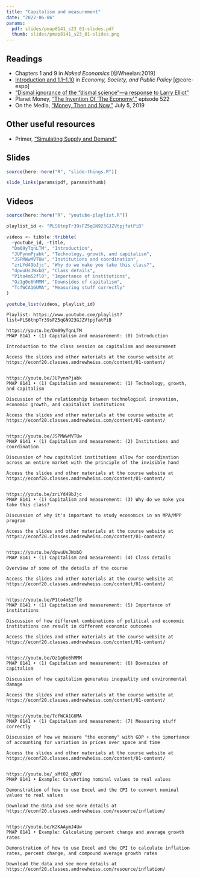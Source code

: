 ```yaml
---
title: "Capitalism and measurement"
date: "2022-06-06"
params:
  pdf: slides/pmap8141_s23_01-slides.pdf
  thumb: slides/pmap8141_s23_01-slides.png
---
```


## Readings

- <i class="fas fa-book"></i> Chapters 1 and 9 in *Naked Economics* [@Wheelan:2019]
- <i class="fas fa-book"></i> [Introduction and 1.1–1.10](https://www.core-econ.org/espp/book/text/01.html) in *Economy, Society, and Public Policy* [@core-espp]
- <i class="fas fa-external-link-square-alt"></i> ["Dismal ignorance of the “dismal science”—a response to Larry Elliot"](https://www.prospectmagazine.co.uk/economics-and-finance/dismal-ignorance-of-the-dismal-science-a-response-to-larry-elliot)
- <i class="fas fa-podcast"></i> Planet Money, ["The Invention Of 'The Economy',"](https://www.npr.org/sections/money/2017/03/15/520294083/episode-522-the-invention-of-the-economy) episode 522
- <i class="fas fa-podcast"></i> On the Media, ["Money, Then and Now,"](https://www.wnycstudios.org/story/money-then-and-now-1) July 5, 2019


## Other useful resources

- <i class="fab fa-youtube"></i> Primer, ["Simulating Supply and Demand"](https://www.youtube.com/watch?v=PNtKXWNKGN8)


## Slides

```r
source(here::here("R", "slide-things.R"))

slide_links(params$pdf, params$thumb)
```


## Videos

```r
source(here::here("R", "youtube-playlist.R"))

playlist_id <- "PLS6tnpTr39sFZ5qGN923GJZVtpjfatPiB"

videos <- tibble::tribble(
  ~youtube_id, ~title,
  "Dm09yTqnLTM", "Introduction",
  "JUPynmPjabk", "Technology, growth, and capitalism",
  "JSPMWwMVTUw", "Institutions and coordination",
  "zrLYd49bJjc", "Why do we make you take this class?",
  "dpwuUsJWxbQ", "Class details",
  "P1to4m52fl0", "Importance of institutions",
  "Oz1g0e6hMMM", "Downsides of capitalism",
  "TcfWCA1GUMA", "Measuring stuff correctly"
)

youtube_list(videos, playlist_id)
```


```cat
Playlist: https://www.youtube.com/playlist?list=PLS6tnpTr39sFZ5qGN923GJZVtpjfatPiB

https://youtu.be/Dm09yTqnLTM
PMAP 8141 • (1) Capitalism and measurement: (0) Introduction

Introduction to the class session on capitalism and measurement

Access the slides and other materials at the course website at https://econf20.classes.andrewheiss.com/content/01-content/


https://youtu.be/JUPynmPjabk
PMAP 8141 • (1) Capitalism and measurement: (1) Technology, growth, and capitalism

Discussion of the relationship between technological innovation, economic growth, and capitalist institutions

Access the slides and other materials at the course website at https://econf20.classes.andrewheiss.com/content/01-content/

  
https://youtu.be/JSPMWwMVTUw
PMAP 8141 • (1) Capitalism and measurement: (2) Institutions and coordination

Discussion of how capitalist institutions allow for coordination across an entire market with the principle of the invisible hand

Access the slides and other materials at the course website at https://econf20.classes.andrewheiss.com/content/01-content/


https://youtu.be/zrLYd49bJjc
PMAP 8141 • (1) Capitalism and measurement: (3) Why do we make you take this class?

Discussion of why it's important to study economics in an MPA/MPP program

Access the slides and other materials at the course website at https://econf20.classes.andrewheiss.com/content/01-content/


https://youtu.be/dpwuUsJWxbQ
PMAP 8141 • (1) Capitalism and measurement: (4) Class details

Overview of some of the details of the course

Access the slides and other materials at the course website at https://econf20.classes.andrewheiss.com/content/01-content/


https://youtu.be/P1to4m52fl0
PMAP 8141 • (1) Capitalism and measurement: (5) Importance of institutions

Discussion of how different combinations of political and economic institutions can result in different economic outcomes

Access the slides and other materials at the course website at https://econf20.classes.andrewheiss.com/content/01-content/


https://youtu.be/Oz1g0e6hMMM
PMAP 8141 • (1) Capitalism and measurement: (6) Downsides of capitalism

Discussion of how capitalism generates inequality and environmental damage

Access the slides and other materials at the course website at https://econf20.classes.andrewheiss.com/content/01-content/


https://youtu.be/TcfWCA1GUMA
PMAP 8141 • (1) Capitalism and measurement: (7) Measuring stuff correctly

Discussion of how we measure "the economy" with GDP + the ipmortance of accounting for variation in prices over space and time

Access the slides and other materials at the course website at https://econf20.classes.andrewheiss.com/content/01-content/
  

https://youtu.be/_sMt02_qRDY
PMAP 8141 • Example: Converting nominal values to real values

Demonstration of how to use Excel and the CPI to convert nominal values to real values

Download the data and see more details at https://econf20.classes.andrewheiss.com/resource/inflation/


https://youtu.be/K2KAAymJ4Uw
PMAP 8141 • Example: Calculating percent change and average growth rates

Demonstration of how to use Excel and the CPI to calculate inflation rates, percent change, and compound average growth rates

Download the data and see more details at https://econf20.classes.andrewheiss.com/resource/inflation/
```

